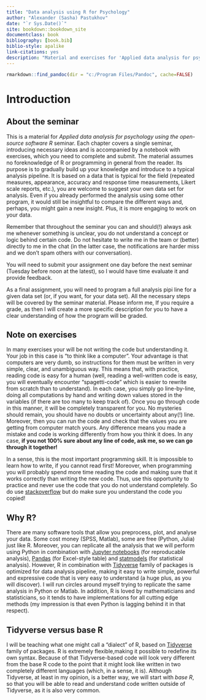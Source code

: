 ```yaml
--- 
title: "Data analysis using R for Psychology"
author: "Alexander (Sasha) Pastukhov"
date: "`r Sys.Date()`"
site: bookdown::bookdown_site
documentclass: book
bibliography: [book.bib]
biblio-style: apalike
link-citations: yes
description: "Material and exercises for 'Applied data analysis for psychology using the open-source software R' seminar."
---
```


```r
rmarkdown::find_pandoc(dir = "c:/Program Files/Pandoc", cache=FALSE)
```

# Introduction {-}

## About the seminar {-}
This is a material for _Applied data analysis for psychology using the open-source software R_ seminar. Each chapter covers a single seminar, introducing necessary ideas and is accompanied by a notebook with exercises, which you need to complete and submit. The material assumes no foreknowledge of R or programming in general from the reader. Its purpose is to gradually build up your knowledge and introduce to a typical analysis pipeline. It is based on a data that is typical for the field (repeated measures, appearance, accuracy and response time measurements, Likert scale reports, etc.), you are welcome to suggest your own data set for analysis. Even if you already performed the analysis using some other program, it would still be insightful to compare the different ways and, perhaps, you might gain a new insight. Plus, it is more engaging to work on your data.

Remember that throughout the seminar you can and should(!) always ask me whenever something is unclear, you do not understand a concept or logic behind certain code. Do not hesitate to write me in the team or (better) directly to me in the chat (in the latter case, the notifications are harder miss and we don't spam others with our conversation).

You will need to submit your assignment one day before the next seminar (Tuesday before noon at the latest), so I would have time evaluate it and provide feedback.

As a final assignment, you will need to program a full analysis pipi line for a given data set (or, if you want, for your data set). All the necessary steps will be covered by the seminar material. Please inform me, If you require a grade, as then I will create a more specific description for you to have a clear understanding of how the program will be graded.

## Note on exercises {-}
In many exercises your will be not writing the code but understanding it. Your job in this case is "to think like a computer". Your advantage is that computers are very dumb, so instructions for them must be written in very simple, clear, and unambiguous way. This means that, with practice, reading code is easy for a human (well, reading a well-written code is easy, you will eventually encounter "spagetti-code" which is easier to rewrite from scratch than to understand). In each case, you simply go line-by-line, doing all computations by hand and writing down values stored in the variables (if there are too many to keep track of). Once you go through code in this manner, it will be completely transparent for you. No mysteries should remain, you should have no doubts or uncertainty about any(!) line. Moreover, then you can run the code and check that the values you are getting from computer match yours. Any difference means you made a mistake and code is working differently from how you think it does. In any case, **if you not 100% sure about any line of code, ask me, so we can go through it together!**

In a sense, this is the most important programming skill. It is impossible to learn how to write, if you cannot read first! Moreover, when programming you will probably spend more time reading the code and making sure that it works correctly than writing the new code. Thus, use this opportunity to practice and never use the code that you do not understand completely. So do use [stackoverflow](https://stackoverflow.com/) but do make sure you understand the code you copied!

## Why R? {-}
There are many software tools that allow you preprocess, plot, and analyse your data. Some cost money (SPSS, Matlab), some are free (Python, Julia) just like R. Moreover, you can replicate all the analysis that we will perform using Python in combination with [Jupyter notebooks](https://jupyter.org/) (for reproducable analysis), [Pandas](https://pandas.pydata.org/) (for Excel-style table) and [statmodels](https://www.statsmodels.org/stable/index.html) (for statistical analysis). However, R in combination with [Tidyverse](https://www.tidyverse.org/) family of packages is optimized for data analysis pipeline, making it easy to write simple, powerful and expressive code that is very easy to understand (a huge plus, as you will discover). I will run circles around myself trying to replicate the same analysis in Python or Matlab. In addition, R is loved by mathematicians and statisticians, so it tends to have implementations for all cutting edge methods (my impression is that even Python is lagging behind it in that respect).

## Tidyverse versus base R {-}
I will be teaching what one might call a "dialect" of R, based on [Tidyverse](https://www.tidyverse.org/) family of packages. R is extremely flexible,making it possible to redefine its own syntax. Because of that Tidyverse-based code will look very different from the base R code to the point that it might look like written in two completely different languages (which, in a sense, it is). Although Tidyverse, at least in my opinion, is a better way, we will start with _base R_, so that you will be able to read and understand code written outside of Tidyverse, as it is also very common.
